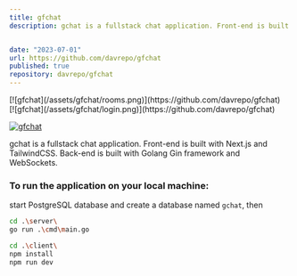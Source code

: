 ```yaml
---
title: gfchat
description: gchat is a fullstack chat application. Front-end is built with Next.js and TailwindCSS. Back-end is built with Golang Gin framework and WebSockets.


date: "2023-07-01"
url: https://github.com/davrepo/gfchat
published: true
repository: davrepo/gfchat
---
```


<div style={{ display: 'flex', justifyContent: 'center', gap: '16px' }}>

  <div style={{ transform: 'scale(0.9)' }}>
    [![gfchat](/assets/gfchat/rooms.png)](https://github.com/davrepo/gfchat)
  </div>
  
  <div style={{ transform: 'scale(0.7)' }}>
    [![gfchat](/assets/gfchat/login.png)](https://github.com/davrepo/gfchat)
  </div>

</div>

[![gfchat](/assets/gfchat/chat.png)](https://github.com/davrepo/gfchat)



gchat is a fullstack chat application. Front-end is built with Next.js and TailwindCSS. Back-end is built with Golang Gin framework and WebSockets.

### To run the application on your local machine:
start PostgreSQL database and create a database named `gchat`, then
```bash
cd .\server\
go run .\cmd\main.go
```
```bash
cd .\client\
npm install
npm run dev
```
